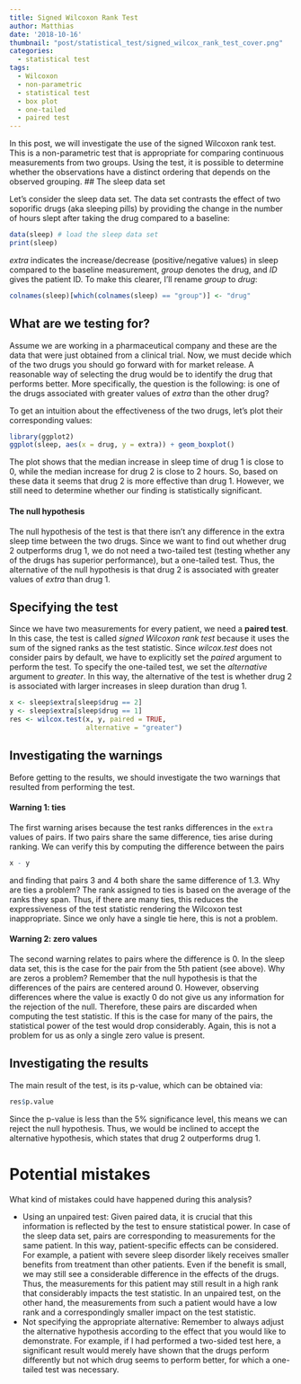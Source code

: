 ```yaml
---
title: Signed Wilcoxon Rank Test
author: Matthias
date: '2018-10-16'
thumbnail: "post/statistical_test/signed_wilcox_rank_test_cover.png"
categories:
  - statistical test
tags:
  - Wilcoxon
  - non-parametric
  - statistical test
  - box plot
  - one-tailed
  - paired test
---
```

In this post, we will investigate the use of the signed Wilcoxon rank test. This is a non-parametric test that is appropriate for comparing continuous measurements from two groups. Using the test, it is possible to determine whether the observations have a distinct ordering that depends on the observed grouping.
<!--more-->
## The sleep data set

Let's consider the sleep data set. The data set contrasts the effect of two soporific drugs (aka sleeping pills) by providing the change in the number of hours slept after taking the drug compared to a baseline:

```r
data(sleep) # load the sleep data set
print(sleep)
```

*extra* indicates the increase/decrease (positive/negative values) in sleep compared to the baseline measurement, *group* denotes the drug, and *ID* gives the patient ID. To make this clearer, I'll rename *group* to *drug*:

```r
colnames(sleep)[which(colnames(sleep) == "group")] <- "drug"
```

## What are we testing for?
Assume we are working in a pharmaceutical company and these are the data that were just obtained from a clinical trial. Now, we must decide which of the two drugs you should go forward with for market release. A reasonable way of selecting the drug would be to identify the drug that performs better. More specifically, the question is the following: is one of the drugs associated with greater values of *extra* than the other drug?

To get an intuition about the effectiveness of the two drugs, let's plot their corresponding values:

```r
library(ggplot2)
ggplot(sleep, aes(x = drug, y = extra)) + geom_boxplot()
```

The plot shows that the median increase in sleep time of drug 1 is close to 0, while the median increase for drug 2 is close to 2 hours. So, based on these data it seems that drug 2 is more effective than drug 1. However, we still need to determine whether our finding is statistically significant. 

#### The null hypothesis
The null hypothesis of the test is that there isn't any difference in the extra sleep time between the two drugs. Since we want to find out whether drug 2 outperforms drug 1, we do not need a two-tailed test (testing whether any of the drugs has superior performance), but a one-tailed test. Thus, the alternative of the null hypothesis is that drug 2 is associated with greater values of *extra* than drug 1.

## Specifying the test
Since we have two measurements for every patient, we need a **paired test**. In this case, the test is called *signed Wilcoxon rank test* because it uses the sum of the signed ranks as the test statistic. Since *wilcox.test* does not consider pairs by default, we have to explicitly set the *paired* argument to perform the test. To specify the one-tailed test, we set the *alternative* argument to *greater*. In this way, the alternative of the test is whether drug 2 is associated with larger increases in sleep duration than drug 1.

```r
x <- sleep$extra[sleep$drug == 2]
y <- sleep$extra[sleep$drug == 1]
res <- wilcox.test(x, y, paired = TRUE, 
                   alternative = "greater")
```

## Investigating the warnings
Before getting to the results, we should investigate the two warnings that resulted from performing the test.

#### Warning 1: ties
The first warning arises because the test ranks differences in the `extra` values of pairs. If two pairs share the same difference, ties arise during ranking. We can verify this by computing the difference between the pairs
```r
x - y
```
and finding that pairs 3 and 4 both share the same difference of 1.3. Why are ties a problem? The rank assigned to ties is based on the average of the ranks they span. Thus, if there are many ties, this reduces the expressiveness of the test statistic rendering the Wilcoxon test inappropriate. Since we only have a single tie here, this is not a problem. 

#### Warning 2: zero values
The second warning relates to pairs where the difference is 0. In the sleep data set, this is the case for the pair from the 5th patient (see above). Why are zeros a problem? Remember that the null hypothesis is that the differences of the pairs are centered around 0. However, observing differences where the value is exactly 0 do not give us any information for the rejection of the null. Therefore, these pairs are discarded when computing the test statistic. If this is the case for many of the pairs, the statistical power of the test would drop considerably. Again, this is not a problem for us as only a single zero value is present.

## Investigating the results
The main result of the test, is its p-value, which can be obtained via:

```r
res$p.value
```

Since the p-value is less than the 5% significance level, this means we can reject the null hypothesis. Thus, we would be inclined to accept the alternative hypothesis, which states that drug 2 outperforms drug 1.

# Potential mistakes

What kind of mistakes could have happened during this analysis? 

* Using an unpaired test: Given paired data, it is crucial that this information is reflected by the test to ensure statistical power.
In case of the sleep data set, pairs are corresponding to measurements for the same patient. In this way, patient-specific effects can be considered. For example, a patient with severe sleep disorder likely receives smaller benefits from treatment than other patients. Even if the benefit is small, we may still see a considerable difference in the effects of the drugs. Thus, the measurements for this patient may still result in a high rank that considerably impacts the test statistic. In an unpaired test, on the other hand, the measurements from such a patient would have a low rank and a correspondingly smaller impact on the test statistic.
* Not specifying the appropriate alternative: Remember to always adjust the alternative hypothesis according to the effect that you would like to demonstrate. For example, if I had performed a two-sided test here, a significant result would merely have shown that the drugs perform differently but not which drug seems to perform better, for which a one-tailed test was necessary. 

